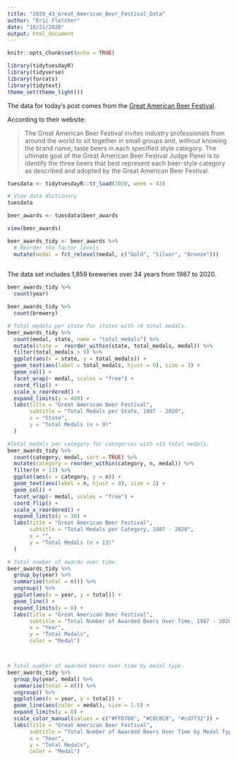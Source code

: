 ```yaml
---
title: "2020_43_Great_American_Beer_Festival_Data"
author: "Eric Fletcher"
date: "10/21/2020"
output: html_document
---
```


```r
knitr::opts_chunk$set(echo = TRUE)
```

```r
library(tidytuesdayR)
library(tidyverse)
library(forcats)
library(tidytext)
theme_set(theme_light())
```

The data for today's post comes from the [Great American Beer Festival](https://www.greatamericanbeerfestival.com/the-competition/winners/).

According to their website:

> The Great American Beer Festival invites industry professionals from around the world to sit together in small groups  and, without knowing the brand name, taste beers in each specified style category. The ultimate goal of the Great American Beer Festival Judge Panel is to identify the three beers that best represent each beer-style category as described and adopted by the Great American Beer Festival.

```r

tuesdata <- tidytuesdayR::tt_load(2020, week = 43)

# View data dictionary
tuesdata

beer_awards <- tuesdata$beer_awards

view(beer_awards)
```

```r
beer_awards_tidy <- beer_awards %>%
  # Reorder the factor levels
  mutate(medal = fct_relevel(medal, c("Gold", "Silver", "Bronze")))
  

```
The data set includes 1,859 breweries over 34 years from 1987 to 2020.
```r
beer_awards_tidy %>% 
  count(year)

beer_awards_tidy %>% 
  count(brewery)


```

```r
# Total medals per state for states with >9 total medals. 
beer_awards_tidy %>% 
  count(medal, state, name = "total_medals") %>%
  mutate(state =  reorder_within(state, total_medals, medal)) %>%
  filter(total_medals > 9) %>% 
  ggplot(aes(x = state, y = total_medals)) +
  geom_text(aes(label = total_medals, hjust = 0), size = 3) +
  geom_col() + 
  facet_wrap(~ medal, scales = "free") +
  coord_flip() +
  scale_x_reordered() +
  expand_limits(y = 400) + 
  labs(title = "Great American Beer Festival",
       subtitle = "Total Medals per State, 1987 - 2020",
       x = "State",
       y = "Total Medals (n > 9)"
  )
```

```r
#Total medals per category for categories with >13 total medals. 
beer_awards_tidy %>% 
  count(category, medal, sort = TRUE) %>% 
  mutate(category = reorder_within(category, n, medal)) %>% 
  filter(n > 13) %>% 
  ggplot(aes(x = category, y = n)) +
  geom_text(aes(label = n, hjust = 0), size = 3) +
  geom_col() +
  facet_wrap(~ medal, scales = "free") +
  coord_flip() +
  scale_x_reordered() +
  expand_limits(y = 30) + 
  labs(title = "Great American Beer Festival",
       subtitle = "Total Medals per Category, 1987 - 2020",
       x = "",
       y = "Total Medals (n > 13)"
  )
```

```r
# Total number of awards over time. 
beer_awards_tidy %>%
  group_by(year) %>% 
  summarise(total = n()) %>% 
  ungroup() %>% 
  ggplot(aes(x = year, y = total)) +
  geom_line() +
  expand_limits(y = 0) +
  labs(title = "Great American Beer Festival",
       subtitle = "Total Number of Awarded Beers Over Time, 1987 - 2020",
       x = "Year",
       y = "Total Medals",
       color = "Medal")



# Total number of awarded beers over time by medal type.
beer_awards_tidy %>%
  group_by(year, medal) %>% 
  summarise(total = n()) %>% 
  ungroup() %>% 
  ggplot(aes(x = year, y = total)) +
  geom_line(aes(color = medal), size = 1.5) +
  expand_limits(y = 0) +
  scale_color_manual(values = c("#FFD700", "#C0C0C0", "#cd7f32")) +
  labs(title = "Great American Beer Festival",
       subtitle = "Total Number of Awarded Beers Over Time by Medal Type, 1987 - 2020",
       x = "Year",
       y = "Total Medals",
       color = "Medal")

```




